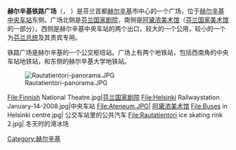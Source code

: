 '''赫尔辛基铁路广场'''（{{lang-fi|Rautatientori}}， {{lang-sv|Järnvägstorget}}）是芬兰首都[[赫尔辛基|赫尔辛基]]市中心的一个广场，位于[[赫尔辛基中央车站|赫尔辛基中央车站]]东侧。广场北侧是[[芬兰国家剧院|芬兰国家剧院]]，南侧是[[阿黛浓美术馆|阿黛浓美术馆]]（[[芬兰国家美术馆|芬兰国家美术馆]]的一部分）。西侧是赫尔辛基中央车站的两个出口，较大的一个公用，较小的一个为[[芬兰总统|芬兰总统]]及其贵宾专用。

铁路广场是赫尔辛基的一个公交枢纽站。广场上有两个地铁站，包括西南角的中央车站地铁站，和东侧的赫尔辛基大学地铁站。

[[Image:Rautatientori-panorama.JPG|center]]

<gallery>
File:Finnish National Theatre.jpg|[[芬兰国家剧院|芬兰国家剧院]] 
File:Helsinki Railwaystation January-14-2008.jpg|中央车站
File:Ateneum.JPG| [[阿黛浓美术馆|阿黛浓美术馆]]
File:Buses in Helsinki centre.jpg| 公交车站里的公共汽车
File:Rautatientori ice skating rink 2.jpg| 冬天时的滑冰场
</gallery>
{{Coord|60|10|16|N|24|56|38|E|region:FI_type:landmark_dim:250|display=title}}

{{赫尔辛基城市景观}}

[[Category:赫尔辛基|Category:赫尔辛基]]